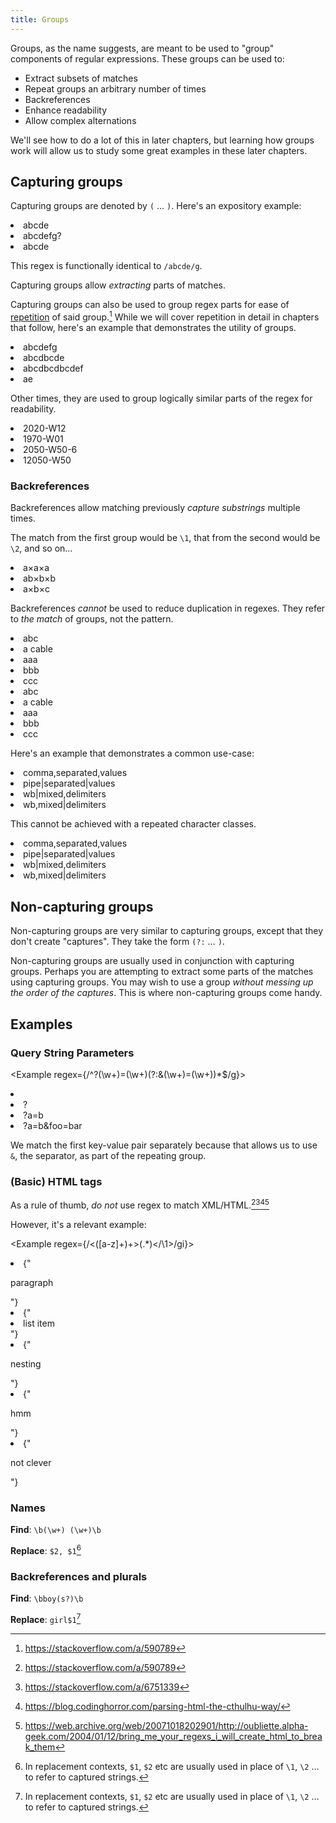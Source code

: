 ```yaml
---
title: Groups
---
```


Groups, as the name suggests, are meant to be used to "group" components of regular expressions. These groups can be used to:

-   Extract subsets of matches
-   Repeat groups an arbitrary number of times
-   Backreferences
-   Enhance readability
-   Allow complex alternations

We'll see how to do a lot of this in later chapters, but learning how groups work will allow us to study some great examples in these later chapters.

## Capturing groups

Capturing groups are denoted by `(` … `)`. Here's an expository example:

<Example regex={/a(bcd)e/g}>
    <li>abcde</li>
    <li>abcdefg?</li>
    <li>abcde</li>
</Example>

This regex is functionally identical to `/abcde/g`.

Capturing groups allow _extracting_ parts of matches.

<!-- Insert example -->

Capturing groups can also be used to group regex parts for ease of [repetition](/repetition) of said group.[^1] While we will cover repetition in detail in chapters that follow, here's an example that demonstrates the utility of groups.

<Example regex={/a(bcd)+e/g}>
    <li>abcdefg</li>
    <li>abcdbcde</li>
    <li>abcdbcdbcdef</li>
    <li>ae</li>
</Example>

Other times, they are used to group logically similar parts of the regex for readability.

<Example regex={/(\d\d\d\d)-W(\d\d)/g}>
    <li>2020-W12</li>
    <li>1970-W01</li>
    <li>2050-W50-6</li>
    <li>12050-W50</li>
</Example>

### Backreferences

Backreferences allow matching previously _capture substrings_ multiple times.

The match from the first group would be `\1`, that from the second would be `\2`, and so on…

<Example regex={/([abc])×\1×\1/g}>
    <li>a×a×a</li>
    <li>ab×b×b</li>
    <li>a×b×c</li>
</Example>

Backreferences _cannot_ be used to reduce duplication in regexes. They refer to _the match_ of groups, not the pattern.

<Example regex={/[abc][abc][abc]/g}>
    <li>abc</li>
    <li>a cable</li>
    <li>aaa</li>
    <li>bbb</li>
    <li>ccc</li>
</Example>

<Example regex={/([abc])\1\1/g}>
    <li>abc</li>
    <li>a cable</li>
    <li>aaa</li>
    <li>bbb</li>
    <li>ccc</li>
</Example>

Here's an example that demonstrates a common use-case:

<Example regex={/\w+([,|])\w+\1\w+/g}>
    <li>comma,separated,values</li>
    <li>pipe|separated|values</li>
    <li>wb|mixed,delimiters</li>
    <li>wb,mixed|delimiters</li>
</Example>

This cannot be achieved with a repeated character classes.

<Example regex={/\w+[,|]\w+[,|]\w+/g}>
    <li>comma,separated,values</li>
    <li>pipe|separated|values</li>
    <li>wb|mixed,delimiters</li>
    <li>wb,mixed|delimiters</li>
</Example>

## Non-capturing groups

Non-capturing groups are very similar to capturing groups, except that they don't create "captures". They take the form `(?:` … `)`.

Non-capturing groups are usually used in conjunction with capturing groups. Perhaps you are attempting to extract some parts of the matches using capturing groups. You may wish to use a group _without messing up the order of the captures_. This is where non-capturing groups come handy.

## Examples

### Query String Parameters

<Example regex={/^\?(\w+)=(\w+)(?:&(\w+)=(\w+))*$/g}>
    <li></li>
    <li>?</li>
    <li>?a=b</li>
    <li>?a=b&foo=bar</li>
</Example>

We match the first key-value pair separately because that allows us to use `&`, the separator, as part of the repeating group.

### (Basic) HTML tags

As a rule of thumb, _do not_ use regex to match XML/HTML.[^1][^2][^3][^4]

However, it's a relevant example:

<Example regex={/<([a-z]+)+>(.*)<\/\1>/gi}>
    <li>{"<p>paragraph</p>"}</li>
    <li>{"<li>list item</li>"}</li>
    <li>{"<p><span>nesting</span></p>"}</li>
    <li>{"<p>hmm</li>"}</li>
    <li>{"<p><p>not clever</p></p></p>"}</li>
</Example>

[^1]: https://stackoverflow.com/a/590789
[^2]: https://stackoverflow.com/a/6751339
[^3]: https://blog.codinghorror.com/parsing-html-the-cthulhu-way/
[^4]: https://web.archive.org/web/20071018202901/http://oubliette.alpha-geek.com/2004/01/12/bring_me_your_regexs_i_will_create_html_to_break_them

### Names

**Find**: `\b(\w+) (\w+)\b`

**Replace**: `$2, $1`[^5]

[^5]: In replacement contexts, `$1`, `$2` etc are usually used in place of `\1`, `\2` … to refer to captured strings.

### Backreferences and plurals

**Find**: `\bboy(s?)\b`

**Replace**: `girl$1`[^5]
